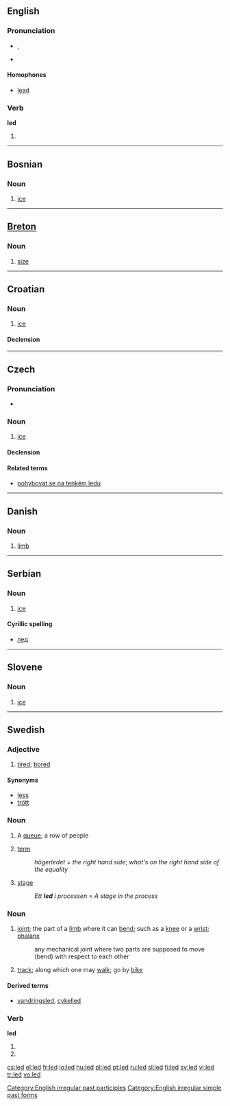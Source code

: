 {{see|LED}}
==English==

{{rank|natural|laid|cold|518|led|low|American|bad}}

===Pronunciation===
*{{IPA|/'lεd/}}, {{SAMPA|/"lEd/}}
*{{audio|en-us-led.ogg|Audio (US)}}
*:{{rhymes|ɛd}}

====Homophones====
*[[lead]]

===Verb===
'''led'''

# {{past of|[[lead]]}}

[[Category:English irregular past participles]]
[[Category:English irregular simple past forms]]

----

==Bosnian==

===Noun===
{{infl|bs|noun|g=m}}

# [[ice]]

----

==[[Breton]]==

===Noun===
{{infl|br|noun|g=m}}

# [[size]]

----

==Croatian==

===Noun===
{{hr-noun|g=m|ledovi}}

# [[ice]]

====Declension====
{{hr-decl-noun
|led|ledovi
|leda|ledova
|ledu|ledovima
|led|ledove
|ledu|ledovi
|ledu|ledovima
|ledom|ledovima
}}
	
----

==Czech==

===Pronunciation===
*{{IPA|/lɛt/}}

===Noun===
{{infl|cs|noun|g=m|inanimate}}

# [[ice]]

====Declension====
{{cs-noun|led|ledu|ledu|led|lede|ledu|ledem|ledy|ledů|ledům|ledy|ledy|ledech|ledy}}

====Related terms====
*[[pohybovat se na tenkém ledu]]

----

==Danish==

===Noun===
{{infl|da|noun}}

# [[limb]]

----

==Serbian==

===Noun===
{{infl|sr|noun|g=m}}

# [[ice]]

====Cyrillic spelling====
*[[лед#Serbian|лед]]

----

==Slovene==

===Noun===
{{infl|sl|noun|g=m}}

# [[ice]]

----

==Swedish==

===Adjective===
{{sv-adj-reg|2=lett}}
{{infl|sv|adjective}}

# [[tired]]; [[bored]]

====Synonyms====
*[[less]]
*[[trött]]

===Noun===
{{sv-noun-n-zero|}}
{{infl|sv|noun}}

# A [[queue]]; a row of people
# {{mathematics|lang=sv}} [[term]]
#: ''högerledet'' = ''the right hand side''; ''what's on the right hand side of the equality''
# [[stage]]
#: ''Ett '''led''' i processen'' = ''A stage in the process''

===Noun===
{{sv-noun-reg-r-c|2=lede}}
{{infl|sv|noun|g=c}}

# [[joint]]; the part of a [[limb]] where it can [[bend]]; such as a [[knee]] or a [[wrist]]; [[phalanx]]
#: any mechanical joint where two parts are supposed to move (bend) with respect to each other
# [[track]]; along which one may [[walk]]; go by [[bike]]

====Derived terms====
*{{sense|track}} [[vandringsled]], [[cykelled]]

===Verb===
'''led'''

# {{form of|Past tense|[[lida]]}}
# {{form of|Imperative of|[[leda]]}}

[[cs:led]]
[[el:led]]
[[fr:led]]
[[io:led]]
[[hu:led]]
[[pl:led]]
[[pt:led]]
[[ru:led]]
[[sl:led]]
[[fi:led]]
[[sv:led]]
[[vi:led]]
[[tr:led]]
[[vo:led]]
